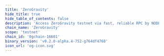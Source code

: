 ```yaml
---
title: 'ZeroGravity'
hide_title: true
hide_table_of_contents: false
description: 'Access ZeroGravity testnet via fast, reliable RPC by NODERS — no limits, Omnichain-ready, and built for scalable Web3'
chain_name: 'ZeroGravity'
scope: 'testnet'
chain_id: '0gchain-16601'
binary_version: 'v0.2.0-alpha.4-752-g764df4768'
icon_url: 'og-icon.svg'
---
```



<ChainLayout>
  <ChainHero
    name="ZeroGravity"
    iconUrl="img/og-icon.svg"
    bgColor="#dc6bbd"
    scope="testnet"
    chainId="0gchain-16601"
    nodeVersion="v0.2.0-alpha.4-752-g764df4768"
    token="OG"
    stakeUrl=""
    restakeUrl=""
    websiteUrl="https://0g.ai/"
    githubUrl="https://github.com/0glabs/0g-chain"
    xUrl="https://twitter.com/0G_labs"
    discordUrl="http://discord.gg/0glabs"
  />

  <ProductLinks
    appUrl="https://0ghub.org/"
    appImageUrl="img/products/og-app.png"
    explorerUrl="https://0ghub.org/explorer"
    explorerImageUrl="img/products/og-exp.png"
    faucetUrl=""
  />

  <ToolsGrid
    chainName="og"
    scope="testnet"
    showInstall={true}
    showUpgrade={true}
    showGenesis={true}
    showCli={true}
    showEndpoints={true}
    showStateSync={true}
    showSnapshot={true}
    showMonitoring={true}
    showLivePeers={true}
    showSeed={true}
    showAddressBook={true}
    showExplorersList={true}
    showPublicEndpoints={true}
    showUsefulTools={true}
    showUpgradeWatcher={false}
  />

</ChainLayout>
